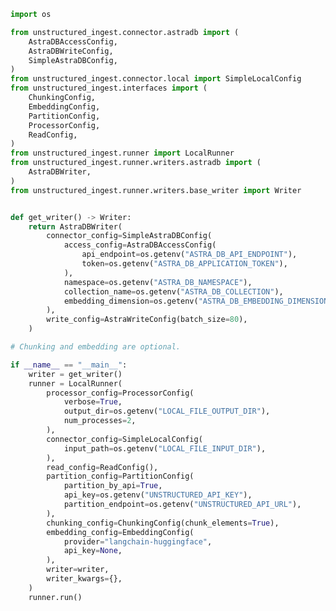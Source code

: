 ```python Python Ingest v1
import os

from unstructured_ingest.connector.astradb import (
    AstraDBAccessConfig,
    AstraDBWriteConfig,
    SimpleAstraDBConfig,
)
from unstructured_ingest.connector.local import SimpleLocalConfig
from unstructured_ingest.interfaces import (
    ChunkingConfig,
    EmbeddingConfig,
    PartitionConfig,
    ProcessorConfig,
    ReadConfig,
)
from unstructured_ingest.runner import LocalRunner
from unstructured_ingest.runner.writers.astradb import (
    AstraDBWriter,
)
from unstructured_ingest.runner.writers.base_writer import Writer


def get_writer() -> Writer:
    return AstraDBWriter(
        connector_config=SimpleAstraDBConfig(
            access_config=AstraDBAccessConfig(
                api_endpoint=os.getenv("ASTRA_DB_API_ENDPOINT"),
                token=os.getenv("ASTRA_DB_APPLICATION_TOKEN"),
            ),
            namespace=os.getenv("ASTRA_DB_NAMESPACE"),
            collection_name=os.getenv("ASTRA_DB_COLLECTION"),
            embedding_dimension=os.getenv("ASTRA_DB_EMBEDDING_DIMENSIONS"),
        ),
        write_config=AstraWriteConfig(batch_size=80),
    )

# Chunking and embedding are optional.

if __name__ == "__main__":
    writer = get_writer()
    runner = LocalRunner(
        processor_config=ProcessorConfig(
            verbose=True,
            output_dir=os.getenv("LOCAL_FILE_OUTPUT_DIR"),
            num_processes=2,
        ),
        connector_config=SimpleLocalConfig(
            input_path=os.getenv("LOCAL_FILE_INPUT_DIR"),
        ),
        read_config=ReadConfig(),
        partition_config=PartitionConfig(
            partition_by_api=True,
            api_key=os.getenv("UNSTRUCTURED_API_KEY"),
            partition_endpoint=os.getenv("UNSTRUCTURED_API_URL"),
        ),
        chunking_config=ChunkingConfig(chunk_elements=True),
        embedding_config=EmbeddingConfig(
            provider="langchain-huggingface",
            api_key=None,
        ),
        writer=writer,
        writer_kwargs={},
    )
    runner.run()
```
